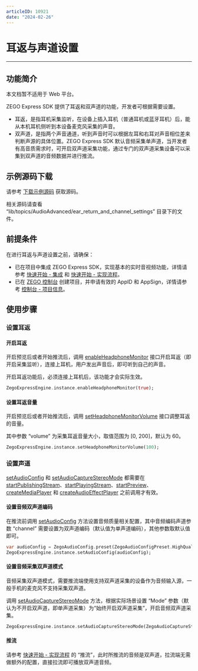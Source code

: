 ```yaml
---
articleID: 10921
date: "2024-02-26"
---
```

# 耳返与声道设置

- - -

## 功能简介

<Warning title="注意">

本文档暂不适用于 Web 平台。

</Warning>



ZEGO Express SDK 提供了耳返和双声道的功能，开发者可根据需要设置。

- 耳返，是指耳机采集监听，在设备上插入耳机（普通耳机或蓝牙耳机）后，能从本机耳机侧听到本设备麦克风采集的声音。
- 双声道，是指两个声音通道，听到声音时可以根据左耳和右耳对声音相位差来判断声源的具体位置。ZEGO Express SDK 默认音频采集单声道，当开发者有高音质需求时，可开启双声道采集功能，通过专门的双声道采集设备可以采集到双声道的音频数据并进行推流。


## 示例源码下载

请参考 [下载示例源码](!DownloadDemo/DownloadDemo) 获取源码。

相关源码请查看 “lib/topics/AudioAdvanced/ear_return_and_channel_settings” 目录下的文件。

## 前提条件

在进行耳返与声道设置之前，请确保：

- 已在项目中集成 ZEGO Express SDK，实现基本的实时音视频功能，详情请参考 [快速开始 - 集成](!Integration/SDK_Integration) 和 [快速开始 - 实现流程](!Integration/Solution_Implementation)。
- 已在 [ZEGO 控制台](https://console.zego.im) 创建项目，并申请有效的 AppID 和 AppSign，详情请参考 [控制台 - 项目信息](/console/project-info)。


## 使用步骤

### 设置耳返

<h4>开启耳返</h4>

开启预览后或者开始推流后，调用 [enableHeadphoneMonitor](https://doc-zh.zego.im/unique-api/express-video-sdk/zh/dart_flutter/zego_express_engine/ZegoExpressEngineDevice/enableHeadphoneMonitor.html) 接口开启耳返（即开启采集监听），连接上耳机，用户发出声音后，即可听到自己的声音。

<Note title="说明">


开启耳返功能后，必须连接上耳机后，该功能才会实际生效。

</Note>



```dart
ZegoExpressEngine.instance.enableHeadphoneMonitor(true);
```

<h4>设置耳返音量</h4>

开启预览后或者开始推流后，调用 [setHeadphoneMonitorVolume](https://doc-zh.zego.im/unique-api/express-video-sdk/zh/dart_flutter/zego_express_engine/ZegoExpressEngineDevice/setHeadphoneMonitorVolume.html) 接口调整耳返的音量。

其中参数 “volume” 为采集耳返音量大小，取值范围为 [0, 200]，默认为 60。

```dart
ZegoExpressEngine.instance.setHeadphoneMonitorVolume(100);
```

### 设置声道

<Warning title="注意">


[setAudioConfig](https://doc-zh.zego.im/unique-api/express-video-sdk/zh/dart_flutter/zego_express_engine/ZegoExpressEnginePublisher/setAudioConfig.html) 和 [setAudioCaptureStereoMode](https://doc-zh.zego.im/unique-api/express-video-sdk/zh/dart_flutter/zego_express_engine/ZegoExpressEnginePublisher/setAudioCaptureStereoMode.html) 都需要在 [startPublishingStream](https://doc-zh.zego.im/unique-api/express-video-sdk/zh/dart_flutter/zego_express_engine/ZegoExpressEnginePublisher/startPublishingStream.html)、[startPlayingStream](https://doc-zh.zego.im/unique-api/express-video-sdk/zh/dart_flutter/zego_express_engine/ZegoExpressEnginePlayer/startPlayingStream.html)、[startPreview](https://doc-zh.zego.im/unique-api/express-video-sdk/zh/dart_flutter/zego_express_engine/ZegoExpressEnginePublisher/startPreview.html)、[createMediaPlayer](https://doc-zh.zego.im/unique-api/express-video-sdk/zh/dart_flutter/zego_express_engine/ZegoExpressEngineMediaPlayer/createMediaPlayer.html) 和 [createAudioEffectPlayer](https://doc-zh.zego.im/unique-api/express-video-sdk/zh/dart_flutter/zego_express_engine/ZegoExpressEngineAudioEffectPlayer/createAudioEffectPlayer.html) 之前调用才有效。

</Warning>



<h4>设置音频双声道编码</h4>

在推流前调用 [setAudioConfig](https://doc-zh.zego.im/unique-api/express-video-sdk/zh/dart_flutter/zego_express_engine/ZegoExpressEnginePublisher/setAudioConfig.html) 方法设置音频质量相关配置，其中音频编码声道参数 “channel” 需要设置为双声道编码（默认值为单声道编码），其他参数取默认值即可。

```dart
var audioConfig = ZegoAudioConfig.preset(ZegoAudioConfigPreset.HighQualityStereo);
ZegoExpressEngine.instance.setAudioConfig(audioConfig);
```

<h4>设置音频采集双声道模式</h4>

<Note title="说明">


音频采集双声道模式，需要推流端使用支持双声道采集的设备作为音频输入源，一般手机的麦克风不支持采集双声道。

</Note>



调用 [setAudioCaptureStereoMode](https://doc-zh.zego.im/unique-api/express-video-sdk/zh/dart_flutter/zego_express_engine/ZegoExpressEnginePublisher/setAudioCaptureStereoMode.html) 方法，根据实际场景设置 “Mode” 参数（默认为不开启双声道，即单声道采集）为“始终开启双声道采集”，开启音频双声道采集。

```dart
ZegoExpressEngine.instance.setAudioCaptureStereoMode(ZegoAudioCaptureStereoMode.Always);
```

<h4>推流</h4>

请参考 [快速开始 - 实现流程](!Integration/Solution_Implementation#publishingStream) 的 “推流”，此时所推流的音频是双声道，拉流端无需做额外的配置，直接拉流即可播放双声道音频。
